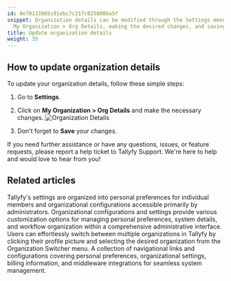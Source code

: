 ```yaml
---
id: 0e70133965c81ebc7c317c8258006a5f
snippet: Organization details can be modified through the Settings menu by accessing
  My Organization > Org Details, making the desired changes, and saving the updates.
title: Update organization details
weight: 35
---
```


## How to update organization details

To update your organization details, follow these simple steps:

1. Go to **Settings**.

2. Click on **My Organization > Org Details** and make the necessary changes.
   ![Organization Details](https://screenshots.tallyfy.com/tallyfy%2Fpro%2Fdesktop-light-change-org-details.png)

3. Don't forget to **Save** your changes.

If you need further assistance or have any questions, issues, or feature requests, please report a help ticket to Tallyfy Support. We're here to help and would love to hear from you!


## Related articles
<CardGrid>
<LinkTitleCard header="<b>Pro > Settings</b>" href="/products/pro/settings/" > Tallyfy's settings are organized into personal preferences for individual members and organizational configurations accessible primarily by administrators. </LinkTitleCard>
<LinkTitleCard header="<b>Settings > Organization settings</b>" href="/products/pro/settings/org-settings/" > Organizational configurations and settings provide various customization options for managing personal preferences, system details, and workflow organization within a comprehensive administrative interface. </LinkTitleCard>
<LinkTitleCard header="<b>Personal Settings > Switch Between Organizations</b>" href="/products/pro/settings/personal-settings/how-can-i-switch-between-organizations-in-tallyfy/" > Users can effortlessly switch between multiple organizations in Tallyfy by clicking their profile picture and selecting the desired organization from the Organization Switcher menu. </LinkTitleCard>
<LinkTitleCard header="<b>Settings > Personal settings</b>" href="/products/pro/settings/personal-settings/" > A collection of navigational links and configurations covering personal preferences, organizational settings, billing information, and middleware integrations for seamless system management. </LinkTitleCard>
</CardGrid>
